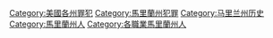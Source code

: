 [[Category:美國各州罪犯|Category:美國各州罪犯]]
[[Category:馬里蘭州犯罪|Category:馬里蘭州犯罪]]
[[Category:马里兰州历史|Category:马里兰州历史]]
[[Category:馬里蘭州人|Category:馬里蘭州人]]
[[Category:各職業馬里蘭州人|Category:各職業馬里蘭州人]]